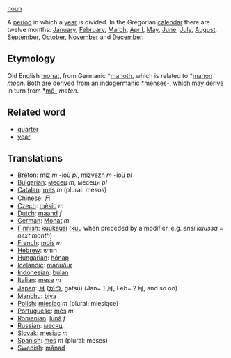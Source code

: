 [[noun]]

A [[period]] in which a [[year]] is divided. In the Gregorian [[calendar]] there are twelve months: [[January]], [[February]], [[March]], [[April]], [[May]], [[June]], [[July]], [[August]], [[September]], [[October]], [[November]] and [[December]].

==Etymology==
Old English [[monat]], from Germanic *[[manoth]], which is related to *[[manon]] ''moon''. Both are derived from an indogermanic *[[menses-]], which may derive in turn from *[[mê-]] ''meten''.

==Related word==

* [[quarter]] 
* [[year]]
==Translations==
*[[Breton]]: [[miz]] ''m'' -ioù ''pl'', [[mizvezh]] ''m'' -ioù ''pl''
*[[Bulgarian]]: [[месец]] ''m'', месеци ''pl''
*[[Catalan]]: [[mes]] ''m'' (plural: mesos)
*[[Chinese]]: [[月]]
*[[Czech]]: [[měsíc]] ''m''
*[[Dutch]]: [[maand]] ''f''
*[[German]]: [[Monat]] ''m''
*[[Finnish]]: [[kuukausi]] ([[kuu]] when preceded by a modifier, e.g. ''ensi kuussa = next month'')
*[[French]]: [[mois]] ''m''
*[[Hebrew]]: חודש
*[[Hungarian]]: [[hónap]]
*[[Icelandic]]: [[mánuður]]
*[[Indonesian]]: [[bulan]]
*[[Italian]]: [[mese]] ''m''
*[[Japan]]: [[月]] ([[がつ]], gatsu) (Jan=１月, Feb=２月, and so on)
*[[Manchu]]: [[biya]]
*[[Polish]]: [[miesiąc]] ''m'' (plural: miesiące)
*[[Portuguese]]: [[mês]] ''m''
*[[Romanian]]: [[lună]] ''f''
*[[Russian]]: [[месяц]]
*[[Slovak]]: [[mesiac]] ''m''
*[[Spanish]]: [[mes]] ''m'' (plural: meses)
*[[Swedish]]: [[månad]]